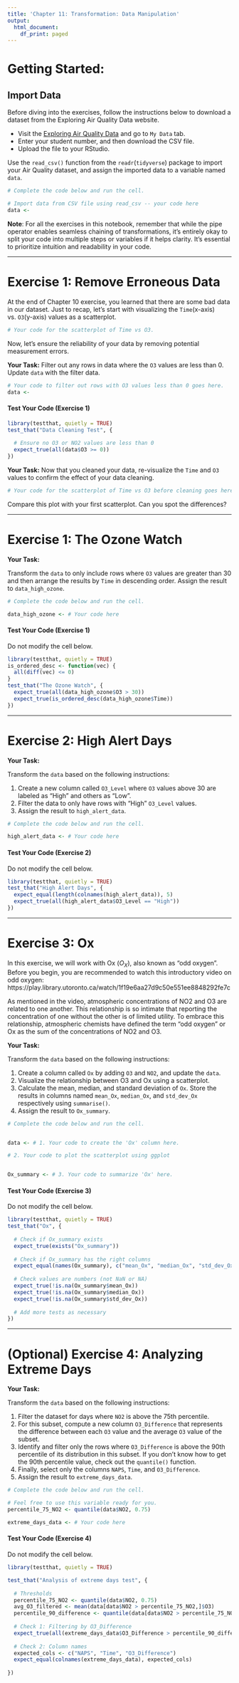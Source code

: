 ```yaml
---
title: 'Chapter 11: Transformation: Data Manipulation'
output:
  html_document:
    df_print: paged
---
```


# Getting Started:

## Import Data

Before diving into the exercises, follow the instructions below to download a dataset from the Exploring Air Quality Data website.

-   Visit the [Exploring Air Quality Data](https://uoft-chem.shinyapps.io/Air_Quality_App/) and go to `My Data` tab.
-   Enter your student number, and then download the CSV file.
-   Upload the file to your RStudio. 

Use the `read_csv()` function from the `readr`(`tidyverse`) package to import your Air Quality dataset, and assign the imported data to a variable named `data`.

```r
# Complete the code below and run the cell.

# Import data from CSV file using read_csv -- your code here
data <- 
```

**Note**:
For all the exercises in this notebook, remember that while the pipe operator enables seamless chaining of transformations, it's entirely okay to split your code into multiple steps or variables if it helps clarity. It's essential to prioritize intuition and readability in your code.

------------------------------------------------------------------------

# Exercise 1: Remove Erroneous Data

At the end of Chapter 10 exercise, you learned that there are some bad data in our dataset. Just to recap, let's start with visualizing the `Time`(x-axis) vs. `O3`(y-axis) values as a scatterplot.

```r
# Your code for the scatterplot of Time vs O3.

```

Now, let's ensure the reliability of your data by removing potential measurement errors.

**Your Task:** Filter out any rows in data where the `O3` values are less than 0. Update `data` with the filter data.

```r
# Your code to filter out rows with O3 values less than 0 goes here.
data <- 
```


#### Test Your Code (Exercise 1)
```r
library(testthat, quietly = TRUE)
test_that("Data Cleaning Test", {
  
  # Ensure no O3 or NO2 values are less than 0
  expect_true(all(data$O3 >= 0))
})
```


**Your Task:** Now that you cleaned your data, re-visualize the `Time` and `O3` values to confirm the effect of your data cleaning.

```r
# Your code for the scatterplot of Time vs O3 before cleaning goes here.
```

Compare this plot with your first scatterplot. Can you spot the differences? 

------------------------------------------------------------------------

# Exercise 1: The Ozone Watch

**Your Task:**

Transform the `data` to only include rows where `O3` values are greater than 30 and then arrange the results by `Time` in descending order. Assign the result to `data_high_ozone`.

```r
# Complete the code below and run the cell.

data_high_ozone <- # Your code here
```


#### Test Your Code (Exercise 1)

Do not modify the cell below. 

```r
library(testthat, quietly = TRUE)
is_ordered_desc <- function(vec) {
  all(diff(vec) <= 0)
}
test_that("The Ozone Watch", {
  expect_true(all(data_high_ozone$O3 > 30))
  expect_true(is_ordered_desc(data_high_ozone$Time))
})
```

------------------------------------------------------------------------

# Exercise 2: High Alert Days

**Your Task:**

Transform the `data` based on the following instructions:

1. Create a new column called `O3_Level` where `O3` values above 30 are labeled as "High" and others as "Low".  
2. Filter the data to only have rows with "High" `O3_Level` values.  
3. Assign the result to `high_alert_data`.  


```r
# Complete the code below and run the cell.

high_alert_data <- # Your code here
```


#### Test Your Code (Exercise 2)

Do not modify the cell below. 
```r
library(testthat, quietly = TRUE)
test_that("High Alert Days", {
  expect_equal(length(colnames(high_alert_data)), 5)
  expect_true(all(high_alert_data$O3_Level == "High"))
})
```


------------------------------------------------------------------------

# Exercise 3: Ox

In this exercise, we will work with Ox ($O_X$), also known as "odd oxygen".
Before you begin, you are recommended to watch this introductory video on odd oxygen: https://play.library.utoronto.ca/watch/1f19e6aa27d9c50e551ee8848292fe7c

As mentioned in the video, atmospheric concentrations of NO2 and O3 are related to one another. This relationship is so intimate that reporting the concentration of one without the other is of limited utility. To embrace this relationship, atmospheric chemists have defined the term "odd oxygen" or Ox as the sum of the concentrations of NO2 and O3.

**Your Task:**

Transform the `data` based on the following instructions:

1. Create a column called `Ox` by adding `O3` and `NO2`, and update the `data`.  
2. Visualize the relationship between O3 and Ox using a scatterplot.  
3. Calculate the mean, median, and standard deviation of `Ox`. Store the results in columns named `mean_Ox`, `median_Ox`, and `std_dev_Ox` respectively using `summarise()`.  
4. Assign the result to `Ox_summary`.  


```r
# Complete the code below and run the cell.


data <- # 1. Your code to create the 'Ox' column here.

# 2. Your code to plot the scatterplot using ggplot


Ox_summary <- # 3. Your code to summarize 'Ox' here.
```

#### Test Your Code (Exercise 3)

Do not modify the cell below. 
```r
library(testthat, quietly = TRUE)
test_that("Ox", {
  
  # Check if Ox_summary exists
  expect_true(exists("Ox_summary"))
  
  # Check if Ox_summary has the right columns
  expect_equal(names(Ox_summary), c("mean_Ox", "median_Ox", "std_dev_Ox"))
  
  # Check values are numbers (not NaN or NA)
  expect_true(!is.na(Ox_summary$mean_Ox))
  expect_true(!is.na(Ox_summary$median_Ox))
  expect_true(!is.na(Ox_summary$std_dev_Ox))
  
  # Add more tests as necessary
})

```

------------------------------------------------------------------------

# (Optional) Exercise 4: Analyzing Extreme Days

**Your Task:**

Transform the `data` based on the following instructions:

1. Filter the dataset for days where `NO2` is above the 75th percentile.  
2. For this subset, compute a new column `O3_Difference` that represents the difference between each `O3` value and the average `O3` value of the subset.  
3. Identify and filter only the rows where `O3_Difference` is above the 90th percentile of its distribution in this subset. If you don't know how to get the 90th percentile value, check out the `quantile()` function.  
4. Finally, select only the columns `NAPS`, `Time`, and `O3_Difference`.  
5. Assign the result to `extreme_days_data`.  

```r
# Complete the code below and run the cell.

# Feel free to use this variable ready for you. 
percentile_75_NO2 <- quantile(data$NO2, 0.75)

extreme_days_data <- # Your code here

```

#### Test Your Code (Exercise 4)

Do not modify the cell below. 
```r
library(testthat, quietly = TRUE)

test_that("Analysis of extreme days test", {
  
  # Thresholds
  percentile_75_NO2 <- quantile(data$NO2, 0.75)
  avg_O3_filtered <- mean(data[data$NO2 > percentile_75_NO2,]$O3)
  percentile_90_difference <- quantile(data[data$NO2 > percentile_75_NO2,]$O3 - avg_O3_filtered, 0.9)
  
  # Check 1: Filtering by O3_Difference
  expect_true(all(extreme_days_data$O3_Difference > percentile_90_difference))
  
  # Check 2: Column names
  expected_cols <- c("NAPS", "Time", "O3_Difference")
  expect_equal(colnames(extreme_days_data), expected_cols)
  
})

```

